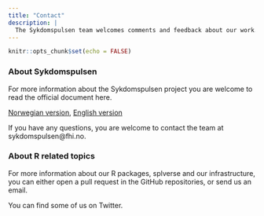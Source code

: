 ```yaml
---
title: "Contact"
description: |
  The Sykdomspulsen team welcomes comments and feedback about our work. We look forward to hearing from you!
---
```


```r
knitr::opts_chunk$set(echo = FALSE)
```

### About Sykdomspulsen

For more information about the Sykdomspulsen project you are welcome to read the official document here. 

[Norwegian version](https://www.fhi.no/hn/statistikk/sykdomspulsen/), [English version](https://www.fhi.no/en/hn/statistics/NorSySS/)

If you have any questions, you are welcome to contact the team at sykdomspulsen@fhi.no.




### About R related topics

For more information about our R packages, splverse and our infrastructure, you can either open a pull request in the GitHub repositories, or send us an email. 

You can find some of us on Twitter. 








